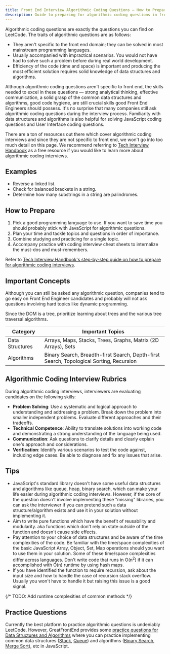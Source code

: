 ```yaml
---
title: Front End Interview Algorithmic Coding Questions — How to Prepare
description: Guide to preparing for algorithmic coding questions in front end / web developer interviews — Concepts to know, interview rubrics, and important practice questions.
---
```


Algorithmic coding questions are exactly the questions you can find on LeetCode. The traits of algorithmic questions are as follows:

- They aren't specific to the front end domain; they can be solved in most mainstream programming languages.
- Usually accompanied with impractical scenarios. You would not have had to solve such a problem before during real world development.
- Efficiency of the code (time and space) is important and producing the most efficient solution requires solid knowledge of data structures and algorithms.

Although algorithmic coding questions aren't specific to front end, the skills needed to excel in these questions — strong analytical thinking, effective communication, a solid grasp of the common data structures and algorithms, good code hygiene, are still crucial skills good Front End Engineers should possess. It's no surprise that many companies still ask algorithmic coding questions during the interview process. Familiarity with data structures and algorithms is also helpful for solving JavaScript coding questions and User Interface coding questions.

There are a ton of resources out there which cover algorithmic coding interviews and since they are not specific to front end, we won't go into too much detail on this page. We recommend referring to [Tech Interview Handbook](https://www.techinterviewhandbook.org) as a free resource if you would like to learn more about algorithmic coding interviews.

## Examples

- Reverse a linked list.
- Check for balanced brackets in a string.
- Determine how many substrings in a string are palindromes.

## How to Prepare

1. Pick a good programming language to use. If you want to save time you should probably stick with JavaScript for algorithmic questions.
1. Plan your time and tackle topics and questions in order of importance.
1. Combine studying and practicing for a single topic.
1. Accompany practice with coding interview cheat sheets to internalize the must-dos and must-remembers.

Refer to [Tech Interview Handbook's step-by-step guide on how to prepare for algorithmic coding interviews](https://www.techinterviewhandbook.org/coding-interview-prep/).

## Important Concepts

Although you can still be asked any algorithmic question, companies tend to go easy on Front End Engineer candidates and probably will not ask questions involving hard topics like dynamic programming.

Since the DOM is a tree, prioritize learning about trees and the various tree traversal algorithms.

| Category | Important Topics |
| --- | --- |
| Data Structures | Arrays, Maps, Stacks, Trees, Graphs, Matrix (2D Arrays), Sets |
| Algorithms | Binary Search, Breadth-first Search, Depth-first Search, Topological Sorting, Recursion |

## Algorithmic Coding Interview Rubrics

During algorithmic coding interviews, interviewers are evaluating candidates on the following skills:

- **Problem Solving**: Use a systematic and logical approach to understanding and addressing a problem. Break down the problem into smaller independent problems. Evaluate different approaches and their tradeoffs.
- **Technical Competence**: Ability to translate solutions into working code and demonstrating a strong understanding of the language being used.
- **Communication**: Ask questions to clarify details and clearly explain one's approach and considerations.
- **Verification**: Identify various scenarios to test the code against, including edge cases. Be able to diagnose and fix any issues that arise.

## Tips

- JavaScript's standard library doesn't have some useful data structures and algorithms like queue, heap, binary search, which can make your life easier during algorithmic coding interviews. However, if the core of the question doesn't involve implementing these "missing" libraries, you can ask the interviewer if you can pretend such a data structure/algorithm exists and use it in your solution without implementing it.
- Aim to write pure functions which have the benefit of reusability and modularity. aka functions which don't rely on state outside of the function and doesn't cause side effects.
- Pay attention to your choice of data structures and be aware of the time complexities of the code. Be familiar with the time/space complexities of the basic JavaScript Array, Object, Set, Map operations should you want to use them in your solution. Some of these time/space complexities differ across languages. Don't write code that runs in O(n<sup>2</sup>) if it can accomplished with O(n) runtime by using hash maps.
- If you have identified the function to require recursion, ask about the input size and how to handle the case of recursion stack overflow. Usually you won't have to handle it but raising this issue is a good signal.

{/* TODO: Add runtime complexities of common methods */}

## Practice Questions

Currently the best platform to practice algorithmic questions is undeniably LeetCode. However, GreatFrontEnd provides some [practice questions for Data Structures and Algorithms](/questions/js/coding/data-structures-algorithms) where you can practice implementing common data structures ([Stack](/questions/javascript/stack), [Queue](/questions/javascript/queue)) and algorithms ([Binary Search](/questions/javascript/binary-search), [Merge Sort](/questions/javascript/merge-sort)), etc in JavaScript.
